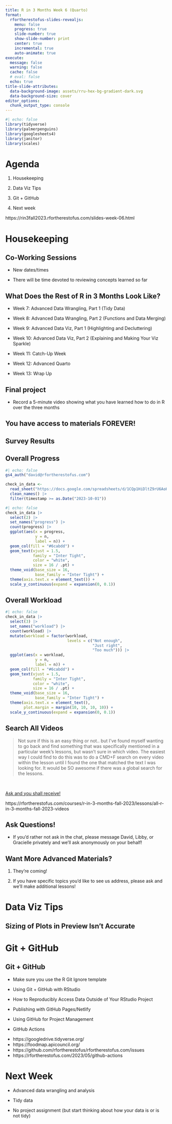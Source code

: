 ```yaml
---
title: R in 3 Months Week 6 (Quarto)
format:
  rfortherestofus-slides-revealjs:
    menu: false
    progress: true
    slide-number: true
    show-slide-number: print
    center: true
    incremental: true
    auto-animate: true
execute: 
  message: false
  warning: false
  cache: false
  # eval: false
  echo: true
title-slide-attributes:
  data-background-image: assets/rru-hex-bg-gradient-dark.svg
  data-background-size: cover
editor_options: 
  chunk_output_type: console
---
```


```r
#| echo: false
library(tidyverse)
library(palmerpenguins)
library(googlesheets4)
library(janitor)
library(scales)
```

# Agenda

1. Housekeeping

1. Data Viz Tips

1. Git + GitHub

1. Next week

::: {.notes}
https://rin3fall2023.rfortherestofus.com/slides-week-06.html
:::

# Housekeeping {.inverse}

## Co-Working Sessions

- New dates/times

- There will be time devoted to reviewing concepts learned so far

## What Does the Rest of R in 3 Months Look Like?

- Week 7: Advanced Data Wrangling, Part 1 (Tidy Data)

- Week 8: Advanced Data Wrangling, Part 2 (Functions and Data Merging)

- Week 9: Advanced Data Viz, Part 1 (Highlighting and Decluttering)

- Week 10: Advanced Data Viz, Part 2 (Explaining and Making Your Viz Sparkle)

- Week 11: Catch-Up Week

- Week 12: Advanced Quarto

- Week 13: Wrap Up

## Final project

- Record a 5-minute video showing what you have learned how to do in R over the three months

## You have access to materials FOREVER! {.inverse}

## Survey Results {.inverse}

## Overall Progress

```r
#| echo: false
gs4_auth("david@rfortherestofus.com")

check_in_data <-
  read_sheet("https://docs.google.com/spreadsheets/d/1CQp1HiDltZ9rU6AoHDUhxMWX6hD_H2Yh5XCFvkBu8-U/edit?usp=sharing") |> 
  clean_names() |> 
  filter(timestamp >= as.Date("2023-10-01"))
```

```r
#| echo: false
check_in_data |> 
  select(2) |> 
  set_names("progress") |> 
  count(progress) |> 
  ggplot(aes(x = progress,
             y = n,
             label = n)) +
  geom_col(fill = "#6cabdd") +
  geom_text(vjust = 1.5,
            family = "Inter Tight",
            color = "white",
            size = 16 / .pt) +
  theme_void(base_size = 16,
             base_family = "Inter Tight") +
  theme(axis.text.x = element_text()) +
  scale_y_continuous(expand = expansion(0, 0.1))
```


## Overall Workload

```r
#| echo: false
check_in_data |> 
  select(3) |> 
  set_names("workload") |> 
  count(workload) |> 
  mutate(workload = factor(workload,
                           levels = c("Not enough",
                                      "Just right", 
                                      "Too much"))) |> 
  ggplot(aes(x = workload,
             y = n,
             label = n)) +
  geom_col(fill = "#6cabdd") +
  geom_text(vjust = 1.5,
            family = "Inter Tight",
            color = "white",
            size = 16 / .pt) +
  theme_void(base_size = 16,
             base_family = "Inter Tight") +
  theme(axis.text.x = element_text(),
        plot.margin = margin(10, 10, 10, 10)) +
  scale_y_continuous(expand = expansion(0, 0.1))
```


## Search All Videos

> Not sure if this is an easy thing or not.. but I've found myself wanting to go back and find something that was specifically mentioned in a particular week's lessons, but wasn't sure in which video. The easiest way I could find to do this was to do a CMD+F search on every video within the lesson until I found the one that matched the text I was looking for. It would be SO awesome if there was a global search for the lessons.

<br>

::: {.small}
[Ask and you shall receive!](https://rfortherestofus.com/courses/r-in-3-months-fall-2023/lessons/all-r-in-3-months-fall-2023-videos)
:::

::: {.notes}
https://rfortherestofus.com/courses/r-in-3-months-fall-2023/lessons/all-r-in-3-months-fall-2023-videos
:::

## Ask Questions!

- If you'd rather not ask in the chat, please message David, Libby, or Gracielle privately and we'll ask anonymously on your behalf!

## Want More Advanced Materials?

1. They're coming!

1. If you have specific topics you'd like to see us address, please ask and we'll make additional lessons!

# Data Viz Tips {.inverse}

## Sizing of Plots in Preview Isn't Accurate

# Git + GitHub {.inverse}

## Git + GitHub

- Make sure you use the R Git Ignore template

- Using Git + GitHub with RStudio

- How to Reproducibly Access Data Outside of Your RStudio Project

- Publishing with GitHub Pages/Netlify

- Using GitHub for Project Management

- GitHub Actions

::: {.notes}
- https://googledrive.tidyverse.org/
- https://foodmap.apicouncil.org/
- https://github.com/rfortherestofus/rfortherestofus.com/issues
- https://rfortherestofus.com/2023/05/github-actions
:::



# Next Week

- Advanced data wrangling and analysis

- Tidy data

- No project assignment (but start thinking about how your data is or is not tidy)
